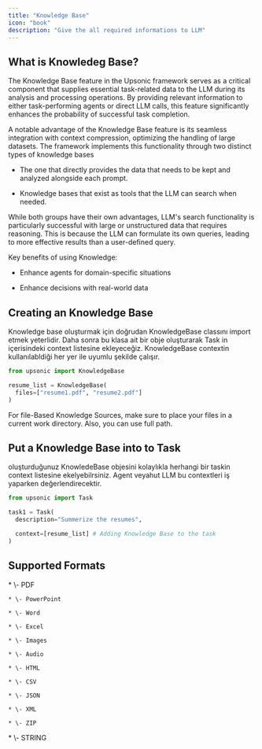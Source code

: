 ```yaml
---
title: "Knowledge Base"
icon: "book"
description: "Give the all required informations to LLM"
---
```


## What is Knowledeg Base?

The Knowledge Base feature in the Upsonic framework serves as a critical component that supplies essential task-related data to the LLM during its analysis and processing operations. By providing relevant information to either task-performing agents or direct LLM calls, this feature significantly enhances the probability of successful task completion.

A notable advantage of the Knowledge Base feature is its seamless integration with context compression, optimizing the handling of large datasets. The framework implements this functionality through two distinct types of knowledge bases 

* The one that directly provides the data that needs to be kept and analyzed alongside each prompt.

* Knowledge bases that exist as tools that the LLM can search when needed.

While both groups have their own advantages, LLM's search functionality is particularly successful with large or unstructured data that requires reasoning. This is because the LLM can formulate its own queries, leading to more effective results than a user-defined query.

<Info>
  Key benefits of using Knowledge:

  * Enhance agents for domain-specific situations

  * Enhance decisions with real-world data
</Info>

## Creating an Knowledge Base

Knowledge base oluşturmak için doğrudan KnowledgeBase classını import etmek yeterlidir. Daha sonra bu klasa ait bir obje oluşturarak Task in içerisindeki context listesine ekleyeceğiz. KnowledgeBase contextin kullanılabldiği her yer ile uyumlu şekilde çalışır.

```python
from upsonic import KnowledgeBase

resume_list = KnowledgeBase(
  files=["resume1.pdf", "resume2.pdf"]
)
```

<Tip>
  For file-Based Knowledge Sources, make sure to place your files in a current work directory. Also, you can use full path.
</Tip>

## Put a Knowledge Base  into to Task

oluşturduğunuz KnowledeBase objesini kolaylıkla herhangi bir taskin context listesine ekelyebilrsiniz. Agent veyahut LLM bu contextleri iş yaparken değerlendirecektir.

```python
from upsonic import Task

task1 = Task(
  description="Summerize the resumes",

  context=[resume_list] # Adding Knowledge Base to the task
)

```

## Supported Formats

<CardGroup cols={2}>
  <Card title="Supported Files" icon="files">
    * \- PDF

    * \- PowerPoint

    * \- Word

    * \- Excel

    * \- Images

    * \- Audio

    * \- HTML

    * \- CSV

    * \- JSON

    * \- XML

    * \- ZIP
  </Card>

  <Card title="Supported Variables" icon="code">
    * \- STRING
  </Card>
</CardGroup>

##